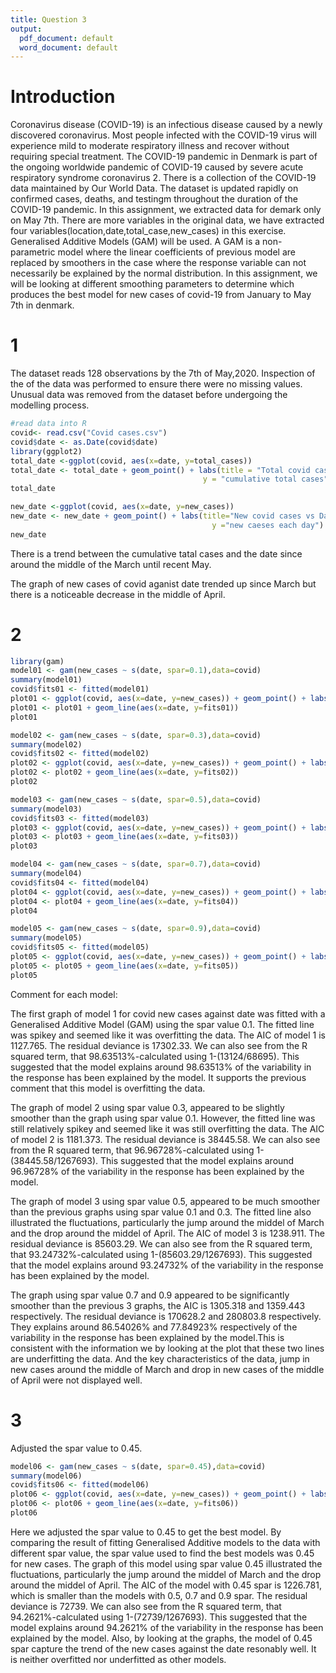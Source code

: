 ```yaml
---
title: Question 3 
output:
  pdf_document: default
  word_document: default
---
```


# Introduction

Coronavirus disease (COVID-19) is an infectious disease caused by a newly discovered coronavirus. Most people infected with the COVID-19 virus will experience mild to moderate respiratory illness and recover without requiring special treatment. The COVID-19 pandemic in Denmark is part of the ongoing worldwide pandemic of COVID-19 caused by severe acute respiratory syndrome coronavirus 2.
There is a collection of the COVID-19 data maintained by Our World Data. The dataset is updated rapidly on confirmed cases, deaths, and testingm throughout the duration of the COVID-19 pandemic. In this assignment, we extracted data for demark only on May 7th. There are more variables in the original data, we have extracted four variables(location,date,total_case,new_cases) in this exercise.
Generalised Additive Models (GAM) will be used. A GAM is a non-parametric model where the linear coefficients of previous model are replaced by smoothers in the case where the response variable can not necessarily be explained by the normal distribution. In this assignment, we will be looking at different smoothing parameters to determine which produces the best model for new cases of covid-19 from January to May 7th in denmark.

# 1
The dataset reads 128 observations by the 7th of May,2020. Inspection of the of the data was performed to ensure there were no missing values. Unusual data was removed from the dataset before undergoing the modelling process.
```r
#read data into R
covid<- read.csv("Covid cases.csv")
covid$date <- as.Date(covid$date)
library(ggplot2)
total_date <-ggplot(covid, aes(x=date, y=total_cases))
total_date <- total_date + geom_point() + labs(title = "Total covid cases vs Date", 
                                           y = "cumulative total cases")
total_date 

new_date <-ggplot(covid, aes(x=date, y=new_cases))
new_date <- new_date + geom_point() + labs(title="New covid cases vs Date",
                                             y ="new caeses each day")
new_date
```

There is a trend between the cumulative tatal cases and the date since around the middle of the March until recent May.

The graph of new cases of covid aganist date trended up since March but there is a noticeable decrease in the middle of April.

# 2
```r
library(gam)
model01 <- gam(new_cases ~ s(date, spar=0.1),data=covid)
summary(model01)
covid$fits01 <- fitted(model01)
plot01 <- ggplot(covid, aes(x=date, y=new_cases)) + geom_point() + labs(title="New cases against date using spar = 0.1")
plot01 <- plot01 + geom_line(aes(x=date, y=fits01))
plot01
```

```r
model02 <- gam(new_cases ~ s(date, spar=0.3),data=covid)
summary(model02)
covid$fits02 <- fitted(model02)
plot02 <- ggplot(covid, aes(x=date, y=new_cases)) + geom_point() + labs(title="New cases against date using spar = 0.3")
plot02 <- plot02 + geom_line(aes(x=date, y=fits02))
plot02
```

```r
model03 <- gam(new_cases ~ s(date, spar=0.5),data=covid)
summary(model03)
covid$fits03 <- fitted(model03)
plot03 <- ggplot(covid, aes(x=date, y=new_cases)) + geom_point() + labs(title="New cases against date using spar = 0.5")
plot03 <- plot03 + geom_line(aes(x=date, y=fits03))
plot03
```

```r
model04 <- gam(new_cases ~ s(date, spar=0.7),data=covid)
summary(model04)
covid$fits04 <- fitted(model04)
plot04 <- ggplot(covid, aes(x=date, y=new_cases)) + geom_point() + labs(title="New cases against date using spar = 0.7")
plot04 <- plot04 + geom_line(aes(x=date, y=fits04))
plot04
```


```r
model05 <- gam(new_cases ~ s(date, spar=0.9),data=covid)
summary(model05)
covid$fits05 <- fitted(model05)
plot05 <- ggplot(covid, aes(x=date, y=new_cases)) + geom_point() + labs(title="New cases against date using spar = 0.9")
plot05 <- plot05 + geom_line(aes(x=date, y=fits05))
plot05
```

Comment for each model:

The first graph of model 1 for covid new cases against date was fitted with a Generalised Additive Model (GAM) using the spar value 0.1. The fitted line was spikey and seemed like it was overfitting the data. The AIC of model 1 is 1127.765. The residual deviance is 17302.33. We can also see from the R squared term, that 98.63513%-calculated using 1-(13124/68695). This suggested that the model explains around 98.63513% of the variability in the response has been explained by the model. It supports the previous comment that this model is overfitting the data.

The graph of model 2 using spar value 0.3, appeared to be slightly smoother than the graph using spar value 0.1. However, the fitted line was still relatively spikey and seemed like it was still overfitting the data. The AIC of model 2 is 1181.373. The residual deviance is 38445.58. We can also see from the R squared term, that 96.96728%-calculated using 1-(38445.58/1267693). This suggested that the model explains around 96.96728% of the variability in the response has been explained by the model. 

The graph of model 3 using spar value 0.5, appeared to be much smoother than the previous graphs using spar value 0.1 and 0.3. The fitted line also illustrated the fluctuations, particularly the jump around the middel of March and the drop around the middel of April. The AIC of model 3 is 1238.911. The residual deviance is 85603.29. We can also see from the R squared term, that 93.24732%-calculated using 1-(85603.29/1267693). This suggested that the model explains around 93.24732% of the variability in the response has been explained by the model. 

The graph using spar value 0.7 and 0.9 appeared to be significantly smoother than the previous 3 graphs, the AIC is 1305.318 and 1359.443 respectively. The residual deviance is 170628.2 and 280803.8 respectively. They explains around 86.54026% and 77.84923% respectively of the variability in the response has been explained by the model.This is consistent with the information we by looking at the plot that these two lines are underfitting the data. And the key characteristics of the data, jump in new cases around the middle of March and drop in new cases of the middle of April were not displayed well.

# 3
Adjusted the spar value to 0.45.
```r
model06 <- gam(new_cases ~ s(date, spar=0.45),data=covid)
summary(model06)
covid$fits06 <- fitted(model06)
plot06 <- ggplot(covid, aes(x=date, y=new_cases)) + geom_point() + labs(title="New cases against date using spar = 0.45")
plot06 <- plot06 + geom_line(aes(x=date, y=fits06))
plot06
```

Here we adjusted the spar value to 0.45 to get the best model. By comparing the result of fitting Generalised Additive models to the data with different spar value, the spar value used to find the best models was 0.45 for new cases. The graph of this model using spar value 0.45 illustrated the fluctuations, particularly the jump around the middel of March and the drop around the middel of April. The AIC of the model with 0.45 spar is 1226.781, which is smaller than the models with 0.5, 0.7 and 0.9 spar. The residual deviance is 72739. We can also see from the R squared term, that 94.2621%-calculated using 1-(72739/1267693). This suggested that the model explains around 94.2621% of the variability in the response has been explained by the model. Also, by looking at the graphs, the model of 0.45 spar capture the trend of the new cases against the date resonably well. It is neither overfitted nor underfitted as other models.

